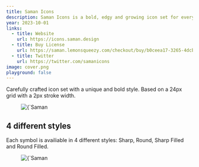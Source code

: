 ```yaml
---
title: Saman Icons
description: Saman Icons is a bold, edgy and growing icon set for everyone.
year: 2023-10-01
links:
  - title: Website
    url: https://icons.saman.design
  - title: Buy License
    url: https://saman.lemonsqueezy.com/checkout/buy/b0ceea17-3265-4dcb-83af-7f83b1b34d96
  - title: Twitter
    url: https://twitter.com/samanicons
image: cover.png
playground: false
---
```


Carefully crafted icon set with a unique and bold style. Based on a 24px grid with a 2px stroke width. 

<figure>
  <Image 
    src={`/images/projects/saman-icons/screen1.png`}
    alt={`Saman Icons`}
    width={1920}
    height={305}
    className='dark:bg-titan-950 bg-zinc-50'
  />
</figure>

## 4 different styles
Each symbol is availiable in 4 different styles: Sharp, Round, Sharp Filled and Round Filled.

<figure>
  <Image 
    src={`/images/projects/saman-icons/screen2.png`}
    alt={`Saman Icons`}
    width={1920}
    height={305}
    className='dark:bg-titan-950 bg-zinc-50'
  />
</figure>